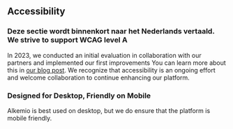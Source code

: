 ## Accessibility

### Deze sectie wordt binnenkort naar het Nederlands vertaald. We strive to support WCAG level A

In 2023, we conducted an initial evaluation in collaboration with our partners and implemented our first improvements
You can learn more about this in [our blog post](https://welcome.alkem.io/blog/2024-03-accessibility/).
We recognize that accessibility is an ongoing effort and welcome collaboration to continue enhancing our platform. 

### Designed for Desktop, Friendly on Mobile

Alkemio is best used on desktop, but we do ensure that the platform is mobile friendly.
